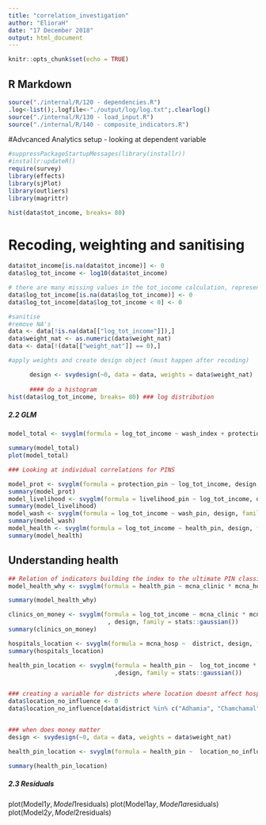 ```yaml
---
title: "correlation_investigation"
author: "ElioraH"
date: "17 December 2018"
output: html_document
---
```


```r
knitr::opts_chunk$set(echo = TRUE)
```

## R Markdown
```r
source("./internal/R/120 - dependencies.R")
.log<-list();.logfile<-"./output/log/log.txt";.clearlog()
source("./internal/R/130 - load_input.R")
source("./internal/R/140 - composite_indicators.R")
```


#Advcanced Analytics setup - looking at dependent variable
```r
#suppressPackageStartupMessages(library(installr))
#installr:updateR()
require(survey)
library(effects)
library(sjPlot)  
library(outliers)
library(magrittr)
  
hist(data$tot_income, breaks= 80)
```


# Recoding, weighting and sanitising
```r
data$tot_income[is.na(data$tot_income)] <- 0 
data$log_tot_income <- log10(data$tot_income)

# there are many missing values in the tot_income calculation, representing those HH with 0 income
data$log_tot_income[is.na(data$log_tot_income)] <- 0
data$log_tot_income[data$log_tot_income < 0] <- 0

#sanitise
#remove NA's
data <- data[!is.na(data[["log_tot_income"]]),]
data$weight_nat <- as.numeric(data$weight_nat)
data <- data[!(data[["weight_nat"]] == 0),]

#apply weights and create design object (must happen after recoding)

      design <- svydesign(~0, data = data, weights = data$weight_nat)
      
      #### do a histogram 
hist(data$log_tot_income, breaks= 80) ### log distribution
```


##### 2.2 GLM 

```r
model_total <- svyglm(formula = log_tot_income ~ wash_index + protection_index + livelihood_index + health_index + nfi_index, design, family=stats::gaussian())

summary(model_total)
plot(model_total)

### Looking at individual correlations for PINS

model_prot <- svyglm(formula = protection_pin ~ log_tot_income, design, family=stats::gaussian())
summary(model_prot)
model_livelihood <- svyglm(formula = livelihood_pin ~ log_tot_income, design, family=stats::gaussian())
summary(model_livelihood)
model_wash <- svyglm(formula = log_tot_income ~ wash_pin, design, family=stats::gaussian()) 
summary(model_wash)
model_health <- svyglm(formula = log_tot_income ~ health_pin, design, family=stats::gaussian())
summary(model_health)
```


## Understanding health 

```r

## Relation of indicators building the index to the ultimate PIN classification
model_health_why <- svyglm(formula = health_pin ~ mcna_clinic * mcna_hosp + mcna_vaccines1 + mcna_chronic1, design, family = stats::gaussian())

summary(model_health_why)

clinics_on_money <- svyglm(formula = log_tot_income ~ mcna_clinic * mcna_hosp 
                            , design, family = stats::gaussian())
summary(clinics_on_money)

hospitals_location <- svyglm(formula = mcna_hosp ~  district, design, family = stats::gaussian())
summary(hospitals_location)

health_pin_location <- svyglm(formula = health_pin ~  log_tot_income * mcna_hosp
                              ,design, family = stats::gaussian())


### creating a variable for districts where location doesnt affect hospital presence
data$location_no_influence <- 0
data$location_no_influence[data$district %in% c("Adhamia", "Chamchamal", "Dahuk", "Darbandihkan", "Diwaniya", "Haditha", "Halabja", "Hamza", "Hashimiya", "Kalar", "Kerbala", "Khalis", "Koisnjaq", "Mahawil", "Kufa", "Musayab", "Najaf", "Soran","Sumel", "Suwaira")] <- 1


### when does money matter
design <- svydesign(~0, data = data, weights = data$weight_nat)

health_pin_location <- svyglm(formula = health_pin ~  location_no_influence * log_tot_income + mcna_hosp, design, family = stats::gaussian())

summary(health_pin_location)
```


##### 2.3 Residuals

plot(Model1$y, Model1$residuals)
plot(Model1a$y, Model1a$residuals)
plot(Model2$y, Model2$residuals)
